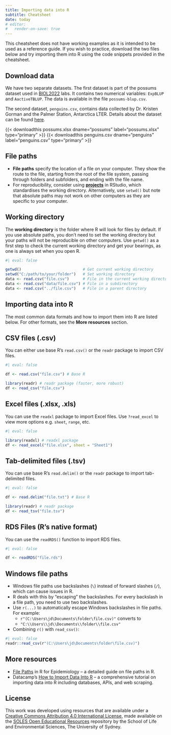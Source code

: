 ```yaml
---
title: Importing data into R
subtitle: Cheatsheet
date: today
# editor:
#   render-on-save: true
---
```


::: callout-note
This cheatsheet does not have working examples as it is intended to be used as a reference guide. If you wish to practice, download the two files below and try importing them into R using the code snippets provided in the cheatsheet.
:::


::: {.callout-tip}
## Download data
We have two separate datasets. The first dataset is part of the possums dataset used in [BIOL2022](https://www.sydney.edu.au/units/BIOL2022) labs. It contains two numerical variables: `ExpBLUP` and `AactiveTBLUP`. The data is available in the file `possums-blup.csv`.

The second dataset, `penguins.csv`, contains data collected by Dr. Kristen Gorman and the Palmer Station, Antarctica LTER. Details about the dataset can be found [here](https://allisonhorst.github.io/palmerpenguins/).

{{< downloadthis possums.xlsx dname="possums" label="possums.xlsx" type="primary" >}} {{< downloadthis penguins.csv dname="penguins" label="penguins.csv" type="primary" >}}
:::

## File paths

- **File paths** specify the location of a file on your computer. They show the route to the file, starting from the root of the file system, passing through folders and subfolders, and ending with the file name.
- For reproducibility, consider using [**projects**](https://r4ds.hadley.nz/workflow-scripts.html#projects) in RStudio, which standardises the working directory. Alternatively, use `setwd()` but note that absolute paths may not work on other computers as they are specific to your computer.

## Working directory

The **working directory** is the folder where R will look for files by default. If you use absolute paths, you don't need to set the working directory but your paths will not be reproducible on other computers. Use `getwd()` as a first step to check the current working directory and get your bearings, as one is always set when you open R.

```r
#| eval: false

getwd()                           # Get current working directory
setwd("C:/path/to/your/folder")   # Set working directory
data <- read.csv("file.csv")      # File in the current working directory
data <- read.csv("data/file.csv") # File in a subdirectory
data <- read.csv("../file.csv")   # File in a parent directory

```

## Importing data into R

The most common data formats and how to import them into R are listed below. For other formats, see the **More resources** section.

::: panel-tabset

## CSV files (.csv)

You can either use base R's `read.csv()` or the `readr` package to import CSV files. 

```r
#| eval: false

df <- read.csv("file.csv") # Base R

library(readr) # readr package (faster, more robust)
df <- read_csv("file.csv")
```


## Excel files (.xlsx, .xls)

You can use the `readxl` package to import Excel files. Use `?read_excel` to view more options e.g. `sheet`, `range`, etc.

```r
#| eval: false

library(readxl) # readxl package
df <- read_excel("file.xlsx", sheet = "Sheet1")

```


## Tab-delimited files (.tsv)

You can use base R's `read.delim()` or the `readr` package to import tab-delimited files.

```r
#| eval: false

df <- read.delim("file.txt") # Base R

library(readr) # readr package
df <- read_tsv("file.tsv")
```


## RDS Files (R's native format)

You can use the `readRDS()` function to import RDS files.

```r
#| eval: false

df <- readRDS("file.rds")
```
:::

## Windows file paths

- Windows file paths use backslashes (`\`) instead of forward slashes (`/`), which can cause issues in R.
- R deals with this by "escaping" the backslashes. For every backslash in a file path, you need to use two backslashes.
- Use `r(...)` to automatically escape Windows backslashes in file paths. For example:
  - `r"(C:\Users\jd\Documents\folder\file.csv)"` converts to
  - `"C:\\Users\\jd\\Documents\\folder\\file.csv"`
- Combining `r()` with `read_csv()`:

```r
#| eval: false
readr::read_csv(r"(C:\Users\jd\Documents\folder\file.csv)")
```


## More resources

- [File Paths](https://www.r4epi.com/file-paths) in R for Epidemiology -- a detailed guide on file paths in R.
- Datacamp's [How to Import Data Into R](https://www.datacamp.com/tutorial/r-data-import-tutorial) -- a comprehensive tutorial on importing data into R including databases, APIs, and web scraping.


## License
This work was developed using resources that are available under a [Creative Commons Attribution 4.0 International License](https://creativecommons.org/licenses/by/4.0/), made available on the [SOLES Open Educational Resources](https://github.com/usyd-soles-edu) repository by the School of Life and Environmental Sciences, The University of Sydney.